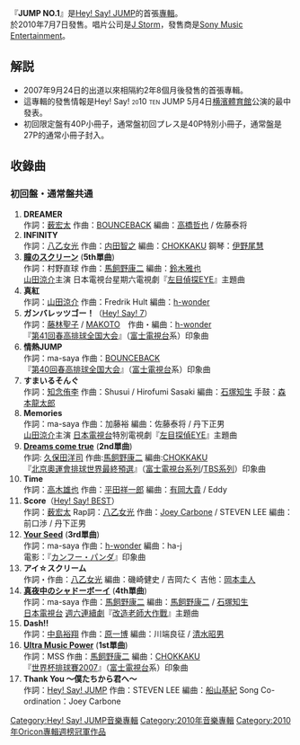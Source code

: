 {{unreferenced|time=2012-02-23T11:03:23+00:00}}
{{Infobox Album
| Name           = JUMP NO.1
| Type           = [[專輯|專輯]]
| Artist         = [[Hey!_Say!_JUMP|Hey! Say! JUMP]]
| Released       = 2010年7月7日
| Recorded       = 
| Genre          = [[J-POP|J-POP]]
| Length         = 73分48秒
| Label          = [[J_Storm|J Storm]]
| Producer       = 
| Reviews        = 
| Chart position = * 週間1位（[[Oricon公信榜|Oricon]]）
* 2010年7月度月間順位4位（Oricon）
* 2010年度年間順位33位（Oricon）
| Certification  = 
| Last album     = 
| This album     = '''JUMP NO.1''' <br />（2010年）
| Next album     = 
| Misc           = 
}}

『'''JUMP NO.1'''』是[[Hey!_Say!_JUMP|Hey! Say! JUMP]]的首張[[專輯|專輯]]。<br/>於2010年7月7日發售。唱片公司是[[J_Storm|J Storm]]，發售商是[[Sony_Music_Entertainment|Sony Music Entertainment]]。

== 解説 ==
*2007年9月24日的出道以來相隔約2年8個月後發售的首張專輯。
*這專輯的發售情報是Hey! Say! <span style="font-size: 70%">20</span>10 <span style="font-size: 70%">TEN</span> JUMP 5月4日[[横濱體育館|横濱體育館]]公演的最中發表。
*初回限定盤有40P小冊子，通常盤初回プレス是40P特別小冊子，通常盤是27P的通常小冊子封入。

== 收錄曲 ==
=== 初回盤・通常盤共通 ===
#'''DREAMER''' <br/> 作詞：[[薮宏太|薮宏太]] 作曲：[[BOUNCEBACK|BOUNCEBACK]] 編曲：[[高橋哲也|高橋哲也]] / 佐藤泰将
#'''INFINITY''' <br/> 作詞：[[八乙女光|八乙女光]] 作曲：[[内田智之|内田智之]] 編曲：[[CHOKKAKU|CHOKKAKU]] 鋼琴：[[伊野尾慧|伊野尾慧]]
#'''[[瞳のスクリーン|瞳のスクリーン]]''' ('''5th單曲''')<br /> 作詞：村野直球 作曲：[[馬飼野康二|馬飼野康二]] 編曲：[[鈴木雅也|鈴木雅也]]<br /> [[山田涼介|山田涼介]]主演 日本電視台星期六電視劇『[[左目偵探EYE|左目偵探EYE]]』主題曲
#'''真紅'''  <br/>作詞：[[山田涼介|山田涼介]] 作曲：Fredrik Hult 編曲：[[h-wonder|h-wonder]]
#'''ガンバレッツゴー！'''（[[Hey!_Say!_7|Hey! Say! 7]]） <br/> 作詞：[[藤林聖子|藤林聖子]] / [[MAKOTO|MAKOTO]]　作曲・編曲：[[h-wonder|h-wonder]] <br/> 『[[全国高等学校排球選抜優勝大会|第41回春高排球全国大会]]』（[[富士電視台|富士電視台]]系）印象曲
#'''情熱JUMP''' <br /> 作詞：ma-saya 作曲：[[BOUNCEBACK|BOUNCEBACK]] <br />『[[全国高等学校排球選抜優勝大会|第40回春高排球全国大会]]』（[[富士電視台|富士電視台]]系）印象曲
#'''すまいるそんぐ''' <br/> 作詞：[[知念侑李|知念侑李]] 作曲：Shusui / Hirofumi Sasaki 編曲：[[石塚知生|石塚知生]] 手鼓：[[森本龍太郎|森本龍太郎]]
#'''Memories''' <br/ > 作詞：ma-saya 作曲：加藤裕 編曲：佐藤泰将 / 丹下正男 <br />[[山田涼介|山田涼介]]主演 [[日本電視台|日本電視台]]特別電視劇『[[左目探偵EYE|左目探偵EYE]]』主題曲
#'''[[Dreams_come_true_(Hey!_Say!_JUMP單曲)|Dreams come true]]''' ('''2nd單曲''') <br /> 作詞: [[久保田洋司|久保田洋司]] 作曲:[[馬飼野康二|馬飼野康二]] 編曲:[[CHOKKAKU|CHOKKAKU]]<br />『[[北京奧運會排球世界最終預選|北京奧運會排球世界最終預選]]』（[[富士電視台|富士電視台系列]]/[[Japan_News_Network|TBS系列]]）印象曲
#'''Time''' <br/>作詞：[[高木雄也|高木雄也]] 作曲：[[平田祥一郎|平田祥一郎]] 編曲：[[有岡大貴|有岡大貴]] / Eddy
#'''Score'''（[[Hey!_Say!_BEST|Hey! Say! BEST]]）<br/>作詞：[[薮宏太|薮宏太]] Rap詞：[[八乙女光|八乙女光]] 作曲：[[Joey_Carbone|Joey Carbone]] / STEVEN LEE 編曲：前口渉 / 丹下正男
#'''[[Your_Seed/冒險騎士|Your Seed]]''' ('''3rd單曲''')<br/ > 作詞：ma-saya 作曲：[[h-wonder|h-wonder]] 編曲：ha-j <br /> 電影：『[[カンフー・パンダ|カンフー・パンダ]]』印象曲
#'''アイ☆スクリーム''' <br/>作詞・作曲：[[八乙女光|八乙女光]] 編曲：磯崎健史 / 吉岡たく 吉他：[[岡本圭人|岡本圭人]]
#'''[[真夜中のシャドーボーイ|真夜中のシャドーボーイ]]''' ('''4th單曲''') <br /> 作詞：ma-saya 作曲：[[馬飼野康二|馬飼野康二]] 編曲：[[馬飼野康二|馬飼野康二]] / [[石塚知生|石塚知生]] <br />[[日本電視台|日本電視台]] [[日本電視台週六連續劇|週六連續劇]]『[[改造老師大作戰|改造老師大作戰]]』主題曲
#'''Dash!!'''  <br/>作詞：[[中島裕翔|中島裕翔]] 作曲：[[原一博|原一博]] 編曲：川端良征 / [[清水昭男|清水昭男]]
#'''[[Ultra_Music_Power|Ultra Music Power]]''' ('''1st單曲''') <br /> 作詞：MSS 作曲：[[馬飼野康二|馬飼野康二]] 編曲：[[CHOKKAKU|CHOKKAKU]]  <br />『[[2007年世界杯排球賽|世界杯排球賽2007]]』（[[富士電視台|富士電視台]]系）印象曲
#'''Thank You 〜僕たちから君へ〜''' <br/>作詞：[[Hey!_Say!_JUMP|Hey! Say! JUMP]] 作曲：STEVEN LEE 編曲：[[船山基紀|船山基紀]] Song Co-ordination：Joey Carbone 

{{Hey! Say! JUMP}}
{{Oricon專輯週榜冠軍 (2010年)|2010年7月19日}}
{{DEFAULTSORT:JUMP NO.1}}
[[Category:Hey!_Say!_JUMP音樂專輯|Category:Hey! Say! JUMP音樂專輯]]
[[Category:2010年音樂專輯|Category:2010年音樂專輯]]
[[Category:2010年Oricon專輯週榜冠軍作品|Category:2010年Oricon專輯週榜冠軍作品]]